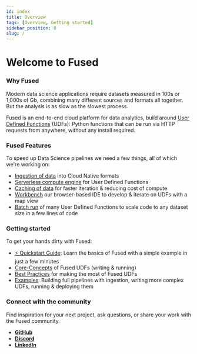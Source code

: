 ```yaml
---
id: index
title: Overview
tags: [Overview, Getting started]
sidebar_position: 0
slug: /
---
```


# Welcome to Fused

### **Why Fused**

Modern data science applications require datasets measured in 100s or 1,000s of Gb, combining many different sources and formats all together. But the analysis is as slow as the slowest process.

Fused is an end-to-end cloud platform for data analytics, build around [User Defined Functions](/core-concepts/why/) (UDFs): Python functions that can be run via HTTP requests from anywhere, without any install required.

<ReactPlayer playsinline={true} className="video__player" playing={false} muted={false} controls height="40vh" url="https://youtu.be/VGAnfhpm0Ok" alignItems='center'/>

### **Fused Features**

To speed up Data Science pipelines we need a few things, all of which we're working on:
- [Ingestion of data](/core-concepts/data-ingestion/) into Cloud Native formats
- [Serverless compute engine](/core-concepts/write/) for User Defined Functions
- [Caching of data](/core-concepts/cache/) for faster iteration & reducing cost of compute
- [Workbench](/workbench/overview/) our browser-based IDE to develop & iterate on UDFs with a map view
- [Batch run](/core-concepts/run-udfs/run_large/) of many User Defined Functions to scale code to any dataset size in a few lines of code

### Getting started

To get your hands dirty with Fused:

- [⚡ Quickstart Guide](/quickstart/): Learn the basics of Fused with a simple example in just a few minutes
- [Core-Concepts](/core-concepts/) of Fused UDFs (writing & running)
- [Best Practices](/core-concepts/best-practices/) for making the most of Fused UDFs
- [Examples](/use-cases/): Building full pipelines with ingestion, writing more complex UDFs, running & deploying them

### Connect with the community

Find inspiration for your next project, ask questions, or share your work with the Fused community.

- [__GitHub__](https://github.com/fusedio/udfs/tree/main)
- [__Discord__](https://bit.ly/fusedslack)
- [__LinkedIn__](https://www.linkedin.com/company/fusedio/)
